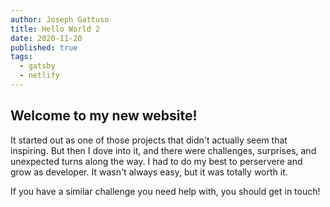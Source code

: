 ```yaml
---
author: Joseph Gattuso
title: Hello World 2
date: 2020-11-20
published: true
tags:
  - gatsby
  - netlify
---
```



<PostImage
  src="hudsons-soap-2.png"
  alt="Let the adventure begin!"
  caption="Let the adventure begin!"
/>

## Welcome to my new website!

It started out as one of those projects that didn't actually seem that inspiring. But then I dove into it, and there were challenges, surprises, and unexpected turns along the way. I had to do my best to perservere and grow as developer. It wasn't always easy, but it was totally worth it.

If you have a similar challenge you need help with, you should get in touch!
